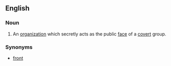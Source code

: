 ==English==

===Noun===
{{en-noun}}

# An [[organization]] which secretly acts as the public [[face]] of a [[covert]] group.

===Synonyms===
*[[front]]